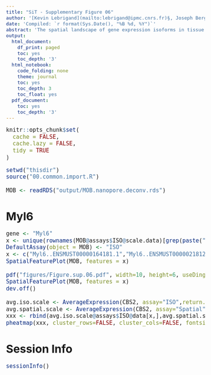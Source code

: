 ```yaml
---
title: "SiT - Supplementary Figure 06"
author: '[Kevin Lebrigand](mailto:lebrigand@ipmc.cnrs.fr)§, Joseph Bergenstråhle §, Kim Thrane §, Annelie Mollbrink, Pascal Barbry, Rainer Waldmann and Joakim Lundeberg'
date: 'Compiled: `r format(Sys.Date(), "%B %d, %Y")`'
abstract: 'The spatial landscape of gene expression isoforms in tissue sections.'
output:
  html_document:
    df_print: paged
    toc: yes
    toc_depth: '3'
  html_notebook:
    code_folding: none
    theme: journal
    toc: yes
    toc_depth: 3
    toc_float: yes
  pdf_document:
    toc: yes
    toc_depth: '3'
---
```


<style type="text/css">

body, td {
   font-size: 15px;
}
code.r{
  font-size: 15px;
}
pre {
  font-size: 15px
}
</style>

```r
knitr::opts_chunk$set(
  cache = FALSE,
  cache.lazy = FALSE,
  tidy = TRUE
)

```

```r

setwd("thisdir")
source("00.common.import.R")

MOB <- readRDS("output/MOB.nanopore.deconv.rds")

```

# Myl6

```r

gene <- "Myl6"
x <- unique(rownames(MOB@assays$ISO@scale.data)[grep(paste("^",gene,"\\.\\.",sep=""), rownames(MOB@assays$ISO@scale.data))])
DefaultAssay(object = MOB) <- "ISO"
x <- c("Myl6..ENSMUST00000164181.1","Myl6..ENSMUST00000218127.1")
SpatialFeaturePlot(MOB, features = x)

pdf("figures/Figure.sup.06.pdf", width=10, height=6, useDingbats=FALSE)
SpatialFeaturePlot(MOB, features = x)
dev.off()

avg.iso.scale <- AverageExpression(CBS2, assay="ISO",return.seurat = TRUE, slot = "data")
avg.spatial.scale <- AverageExpression(CBS2, assay="Spatial",return.seurat = TRUE, slot = "data")
xxx <- rbind(avg.iso.scale@assays$ISO@data[x,],avg.spatial.scale@assays$Spatial@data[c("Bin1"),])
pheatmap(xxx, cluster_rows=FALSE, cluster_cols=FALSE, fontsize = 8)

```

# Session Info

```r
sessionInfo()
```

